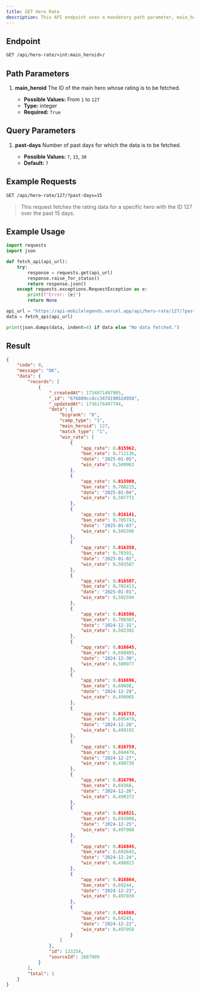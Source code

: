 ```yaml
---
title: GET Hero Rate
description: This API endpoint uses a mandatory path parameter, main_heroid (an integer from 1 to 127), to fetch the rating data for a specific hero. It also accepts an optional query parameter past-days (with possible values of 7, 15, or 30, defaulting to 7) to determine the time range for the data. The successful JSON response contains a success code and message, along with a data field. This data field has a records array, holding objects that contain the hero's daily win rate, ban rate, and appearance rate over the specified number of past days. The response provides a time series of performance metrics, enabling analysis of the selected hero's performance over time.
---
```


## Endpoint

```txt
GET /api/hero-rate/<int:main_heroid>/
```

## Path Parameters

1. **main_heroid**
   The ID of the main hero whose rating is to be fetched.

   - **Possible Values:** From `1` to `127`
   - **Type:** integer
   - **Required:** `True`

## Query Parameters

1. **past-days**
   Number of past days for which the data is to be fetched.

   - **Possible Values:** `7`, `15`, `30`
   - **Default:** `7`

## Example Requests

```txt
GET /api/hero-rate/127/?past-days=15
```

> This request fetches the rating data for a specific hero with the ID 127 over the past 15 days.

## Example Usage

```python {13} showLineNumbers
import requests
import json

def fetch_api(api_url):
    try:
        response = requests.get(api_url)
        response.raise_for_status()
        return response.json()
    except requests.exceptions.RequestException as e:
        print(f"Error: {e}")
        return None

api_url = "https://api-mobilelegends.vercel.app/api/hero-rate/127/?past-days=15"
data = fetch_api(api_url)

print(json.dumps(data, indent=4) if data else "No data fetched.")
```

## Result

```json {13} showLineNumbers
{
    "code": 0,
    "message": "OK",
    "data": {
        "records": [
            {
                "_createdAt": 1734871497985,
                "_id": "676809ccdcc347d19052d958",
                "_updatedAt": 1736176497794,
                "data": {
                    "bigrank": "8",
                    "camp_type": "1",
                    "main_heroid": 127,
                    "match_type": "1",
                    "win_rate": [
                        {
                            "app_rate": 0.015962,
                            "ban_rate": 0.711136,
                            "date": "2025-01-05",
                            "win_rate": 0.509963
                        },
                        {
                            "app_rate": 0.015909,
                            "ban_rate": 0.708215,
                            "date": "2025-01-04",
                            "win_rate": 0.507771
                        },
                        {
                            "app_rate": 0.016141,
                            "ban_rate": 0.705743,
                            "date": "2025-01-03",
                            "win_rate": 0.505396
                        },
                        {
                            "app_rate": 0.016358,
                            "ban_rate": 0.70393,
                            "date": "2025-01-02",
                            "win_rate": 0.503587
                        },
                        {
                            "app_rate": 0.016507,
                            "ban_rate": 0.702413,
                            "date": "2025-01-01",
                            "win_rate": 0.502594
                        },
                        {
                            "app_rate": 0.016586,
                            "ban_rate": 0.700307,
                            "date": "2024-12-31",
                            "win_rate": 0.502302
                        },
                        {
                            "app_rate": 0.016645,
                            "ban_rate": 0.698405,
                            "date": "2024-12-30",
                            "win_rate": 0.500977
                        },
                        {
                            "app_rate": 0.016696,
                            "ban_rate": 0.69698,
                            "date": "2024-12-29",
                            "win_rate": 0.499965
                        },
                        {
                            "app_rate": 0.016733,
                            "ban_rate": 0.695479,
                            "date": "2024-12-28",
                            "win_rate": 0.499191
                        },
                        {
                            "app_rate": 0.016759,
                            "ban_rate": 0.694478,
                            "date": "2024-12-27",
                            "win_rate": 0.498738
                        },
                        {
                            "app_rate": 0.016796,
                            "ban_rate": 0.69368,
                            "date": "2024-12-26",
                            "win_rate": 0.498372
                        },
                        {
                            "app_rate": 0.016821,
                            "ban_rate": 0.693008,
                            "date": "2024-12-25",
                            "win_rate": 0.497988
                        },
                        {
                            "app_rate": 0.016845,
                            "ban_rate": 0.692645,
                            "date": "2024-12-24",
                            "win_rate": 0.498023
                        },
                        {
                            "app_rate": 0.016864,
                            "ban_rate": 0.69244,
                            "date": "2024-12-23",
                            "win_rate": 0.497939
                        },
                        {
                            "app_rate": 0.016868,
                            "ban_rate": 0.69243,
                            "date": "2024-12-22",
                            "win_rate": 0.497958
                        }
                    ]
                },
                "id": 123254,
                "sourceId": 2687909
            }
        ],
        "total": 1
    }
}
```